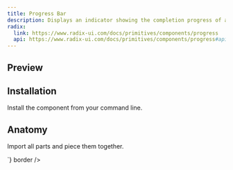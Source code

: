```yaml
---
title: Progress Bar
description: Displays an indicator showing the completion progress of a task, typically displayed as a progress bar.
radix:
  link: https://www.radix-ui.com/docs/primitives/components/progress
  api: https://www.radix-ui.com/docs/primitives/components/progress#api-reference
---
```

## Preview

<Preview>
  <Grid
    css={{
      width: "100%",
      gap: "$4",
    }}
  >

  <ProgressBar />
  <ProgressBar value={50} css={{ my: '$2' }} />
  <ProgressBar max={100} value={80}  />
  </Grid>
</Preview>

## Installation

Install the component from your command line.

<LiveProvider>
    <LiveEditor code={`npm install @raystack/apsara`} border/>
</LiveProvider>


## Anatomy
Import all parts and piece them together.

<LiveProvider>
    <LiveEditor code={`

<ProgressBar />
<ProgressBar value={50} css={{ my: '$2' }} />
<ProgressBar max={100} value={80}/>
`} border />
</LiveProvider>
